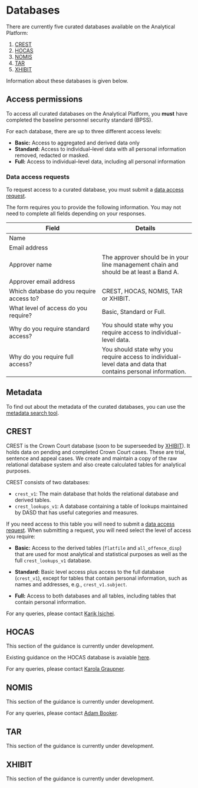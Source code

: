 # Databases

There are currently five curated databases available on the Analytical Platform:

1.  [CREST](#crest)
2.  [HOCAS](#hocas)
3.  [NOMIS](#nomis)
4.  [TAR](#tar)
5.  [XHIBIT](#xhibit)

Information about these databases is given below.

## Access permissions

To access all curated databases on the Analytical Platform, you __must__ have completed the baseline personnel security standard (BPSS).

For each database, there are up to three different access levels:

*   __Basic:__ Access to aggregated and derived data only
*   __Standard:__ Access to individual--level data with all personal information removed, redacted or masked.
*   __Full:__ Access to individual--level data, including all personal information

### Data access requests{#data-access-requests}

To request access to a curated database, you must submit a [data access request](https://forms.office.com/Pages/ResponsePage.aspx?id=KEeHxuZx_kGp4S6MNndq2I8ebMaq5PFBoMAkkhrMYHBUODRaN1ZWVlhRUVMxQ0VIRVQ1MlRLRkM4NS4u).

The form requires you to provide the following information. You may not need to complete all fields depending on your responses.

Field                                    | Details
-----------------------------------------|-----------------------------------------
Name                                     |
Email address                            |
Approver name                            | The approver should be in your line management chain and should be at least a Band A.
Approver email address                   |
Which database do you require access to? | CREST, HOCAS, NOMIS, TAR or XHIBIT.
What level of access do you require?     | Basic, Standard or Full.
Why do you require standard access?      | You should state why you require access to individual-level data.
Why do you require full access?          | You should state why you require access to individual-level data and data that contains personal information.

## Metadata

To find out about the metadata of the curated databases, you can use the [metadata search tool](#metadata-search-tool).

## CREST{#crest}

CREST is the Crown Court database (soon to be superseeded by [XHIBIT](#xhibit)). It holds data on pending and completed Crown Court cases. These are trial, sentence and appeal cases. We create and maintain a copy of the raw relational database system and also create calculated tables for analytical purposes.

CREST consists of two databases:

*   `crest_v1`: The main database that holds the relational database and derived tables.
*   `crest_lookups_v1`: A database containing a table of lookups maintained by DASD that has useful categories and measures.

If you need access to this table you will need to submit a [data access request](#data-access-requests). When submitting a request, you will need select the level of access you require:

*   __Basic:__ Access to the derived tables (`flatfile` and `all_offence_disp`) that are used for most analytical and statistical purposes as well as the full `crest_lookups_v1` database.

*   __Standard:__ Basic level access plus access to the full database (`crest_v1`), except for tables that contain personal information, such as names and addresses, e.g., `crest_v1.subject`.

*   __Full:__ Access to both databases and all tables, including tables that contain personal information.

For any queries, please contact [Karik Isichei](mailto:karik.isichei@digital.justice.gov.uk).

## HOCAS{#hocas}

This section of the guidance is currently under development.

Existing guidance on the HOCAS database is avaiable [here](https://github.com/moj-analytical-services/airflow-hocas-to-athena/blob/master/README.md).

For any queries, please contact [Karola Graupner](mailto:karola.graupner@digital.justice.gov.uk).

## NOMIS{#nomis}

This section of the guidance is currently under development.

For any queries, please contact [Adam Booker](mailto:adam.booker@digital.justice.gov.uk).

## TAR{#tar}

This section of the guidance is currently under development.

## XHIBIT{#xhibit}

This section of the guidance is currently under development.
